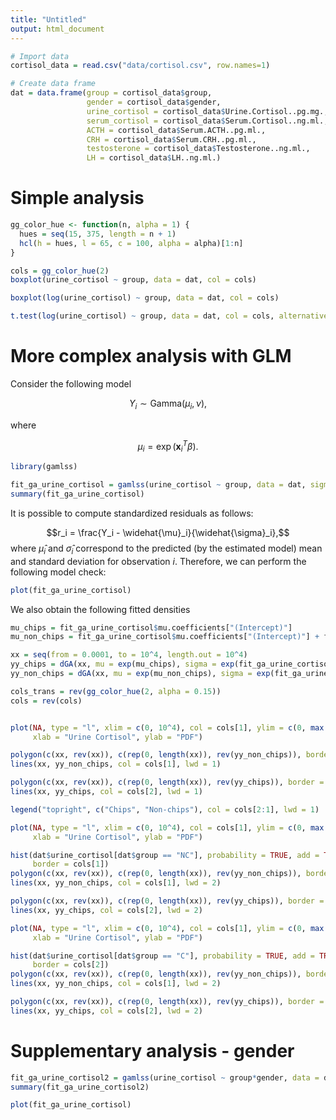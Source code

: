 ```yaml
---
title: "Untitled"
output: html_document
---
```


```r
# Import data
cortisol_data = read.csv("data/cortisol.csv", row.names=1)

# Create data frame
dat = data.frame(group = cortisol_data$group,
                 gender = cortisol_data$gender,
                 urine_cortisol = cortisol_data$Urine.Cortisol..pg.mg.,
                 serum_cortisol = cortisol_data$Serum.Cortisol..ng.ml.,
                 ACTH = cortisol_data$Serum.ACTH..pg.ml.,
                 CRH = cortisol_data$Serum.CRH..pg.ml.,
                 testosterone = cortisol_data$Testosterone..ng.ml.,
                 LH = cortisol_data$LH..ng.ml.)
```

# Simple analysis

```r
gg_color_hue <- function(n, alpha = 1) {
  hues = seq(15, 375, length = n + 1)
  hcl(h = hues, l = 65, c = 100, alpha = alpha)[1:n]
}

cols = gg_color_hue(2)
boxplot(urine_cortisol ~ group, data = dat, col = cols)
```

```r
boxplot(log(urine_cortisol) ~ group, data = dat, col = cols)
```

```r
t.test(log(urine_cortisol) ~ group, data = dat, col = cols, alternative = "greater")
```

# More complex analysis with GLM

Consider the following model

$$Y_i \sim \text{Gamma}(\mu_i, \nu),$$

where 

$$\mu_i = \exp(\mathbf{x}_i^T \beta).$$

```r
library(gamlss)
```

```r
fit_ga_urine_cortisol = gamlss(urine_cortisol ~ group, data = dat, sigma.formula =~ 1, family = GA)
summary(fit_ga_urine_cortisol)
```

It is possible to compute standardized residuals as follows:

$$r_i = \frac{Y_i - \widehat{\mu}_i}{\widehat{\sigma}_i},$$
where $\widehat{\mu}_i$ and $\widehat{\sigma}_i$ correspond to the predicted (by the estimated model) mean and standard deviation for observation $i$. Therefore, we can perform the following model check:

```r
plot(fit_ga_urine_cortisol)
```

We also obtain the following fitted densities

```r
mu_chips = fit_ga_urine_cortisol$mu.coefficients["(Intercept)"] 
mu_non_chips = fit_ga_urine_cortisol$mu.coefficients["(Intercept)"] + fit_ga_urine_cortisol$mu.coefficients["groupNC"] 

xx = seq(from = 0.0001, to = 10^4, length.out = 10^4)
yy_chips = dGA(xx, mu = exp(mu_chips), sigma = exp(fit_ga_urine_cortisol$sigma.coefficients))
yy_non_chips = dGA(xx, mu = exp(mu_non_chips), sigma = exp(fit_ga_urine_cortisol$sigma.coefficients))

cols_trans = rev(gg_color_hue(2, alpha = 0.15))
cols = rev(cols)


plot(NA, type = "l", xlim = c(0, 10^4), col = cols[1], ylim = c(0, max(na.omit(yy_non_chips))),
     xlab = "Urine Cortisol", ylab = "PDF")

polygon(c(xx, rev(xx)), c(rep(0, length(xx)), rev(yy_non_chips)), border = NA, col = cols_trans[1])
lines(xx, yy_non_chips, col = cols[1], lwd = 1)

polygon(c(xx, rev(xx)), c(rep(0, length(xx)), rev(yy_chips)), border = NA, col = cols_trans[2])
lines(xx, yy_chips, col = cols[2], lwd = 1)

legend("topright", c("Chips", "Non-chips"), col = cols[2:1], lwd = 1)
```

```r
plot(NA, type = "l", xlim = c(0, 10^4), col = cols[1], ylim = c(0, max(na.omit(yy_non_chips))),
     xlab = "Urine Cortisol", ylab = "PDF")

hist(dat$urine_cortisol[dat$group == "NC"], probability = TRUE, add = TRUE, col = "grey80", breaks = 3,
     border = cols[1])
polygon(c(xx, rev(xx)), c(rep(0, length(xx)), rev(yy_non_chips)), border = NA, col = cols_trans[1])
lines(xx, yy_non_chips, col = cols[1], lwd = 2)

polygon(c(xx, rev(xx)), c(rep(0, length(xx)), rev(yy_chips)), border = NA, col = cols_trans[2])
lines(xx, yy_chips, col = cols[2], lwd = 2)
```

```r
plot(NA, type = "l", xlim = c(0, 10^4), col = cols[1], ylim = c(0, max(na.omit(yy_non_chips))),
     xlab = "Urine Cortisol", ylab = "PDF")

hist(dat$urine_cortisol[dat$group == "C"], probability = TRUE, add = TRUE, col = "grey80", breaks = 10,
     border = cols[2])
polygon(c(xx, rev(xx)), c(rep(0, length(xx)), rev(yy_non_chips)), border = NA, col = cols_trans[1])
lines(xx, yy_non_chips, col = cols[1], lwd = 2)

polygon(c(xx, rev(xx)), c(rep(0, length(xx)), rev(yy_chips)), border = NA, col = cols_trans[2])
lines(xx, yy_chips, col = cols[2], lwd = 2)
```

# Supplementary analysis - gender

```r
fit_ga_urine_cortisol2 = gamlss(urine_cortisol ~ group*gender, data = dat, sigma.formula =~ 1, family = GA)
summary(fit_ga_urine_cortisol2)
```

```r
plot(fit_ga_urine_cortisol)
```
